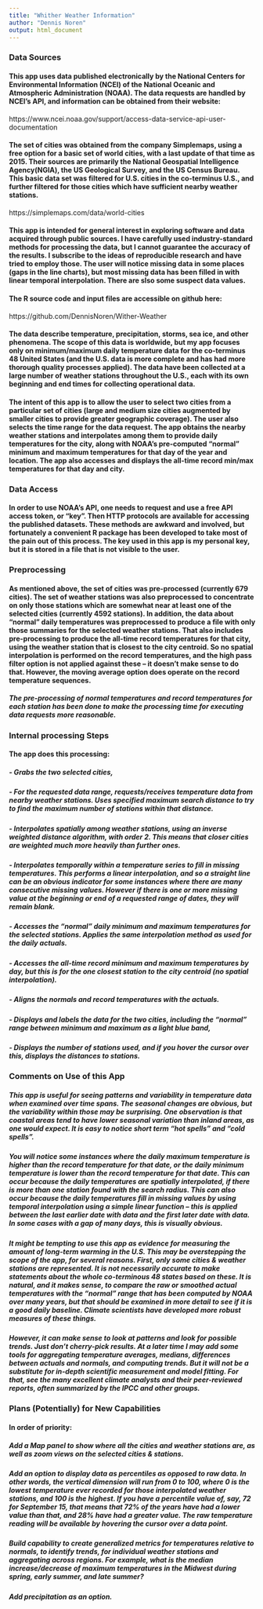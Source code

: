 ```yaml
---
title: "Whither Weather Information"
author: "Dennis Noren"
output: html_document
---
```


### Data Sources

#### This app uses data published electronically by the National Centers for Environmental Information (NCEI) of the National Oceanic and Atmospheric Administration (NOAA). The data requests are handled by NCEI's API, and information can be obtained from their website:  
https://www.ncei.noaa.gov/support/access-data-service-api-user-documentation

#### The set of cities was obtained from the company Simplemaps, using a free option for a basic set of world cities, with a last update of that time as 2015. Their sources are primarily the National Geospatial Intelligence Agency(NGIA), the US Geological Survey, and the US Census Bureau. This basic data set was filtered for U.S. cities in the co-terminus U.S., and further filtered for those cities which have sufficient nearby weather stations.  
https://simplemaps.com/data/world-cities

#### This app is intended for general interest in exploring software and data acquired through public sources. I have carefully used industry-standard methods for processing the data, but I cannot guarantee the accuracy of the results. I subscribe to the ideas of reproducible research and have tried to employ those. The user will notice missing data in some places (gaps in the line charts), but most missing data has been filled in with linear temporal interpolation. There are slso some suspect data values.

#### The R source code and input files are accessible on github here:  
https://github.com/DennisNoren/Wither-Weather  

#### The data describe temperature, precipitation, storms, sea ice, and other phenomena. The scope of this data is worldwide, but my app focuses only on minimum/maximum daily temperature data for the co-terminus 48 United States (and the U.S. data is more complete and has had more thorough quality processes applied). The data have been collected at a large number of weather stations throughout the U.S., each with its own beginning and end times for collecting operational data.  

#### The intent of this app is to allow the user to select two cities from a particular set of cities (large and medium size cities augmented by smaller cities to provide greater geographic coverage). The user also selects the time range for the data request. The app obtains the nearby weather stations and interpolates among them to provide daily temperatures for the city, along with NOAA's pre-computed "normal" minimum and maximum temperatures for that day of the year and location. The app also accesses and displays the all-time record min/max temperatures for that day and city.

### Data Access

#### In order to use NOAA's API, one needs to request and use a free API access token, or "key". Then HTTP protocols are available for accessing the published datasets. These methods are awkward and involved, but fortunately a convenient R package has been developed to take most of the pain out of this process. The key used in this app is my personal key, but it is stored in a file that is not visible to the user.

### Preprocessing

#### As mentioned above, the set of cities was pre-processed (currently 679 cities). The set of weather stations was also preprocessed to concentrate on only those stations which are somewhat near at least one of the selected cities (currently 4592 stations). In addition, the data about "normal" daily temperatures was preprocessed to produce a file with only those summaries for the selected weather stations. That also includes pre-processing to produce the all-time record temperatures for that city, using the weather station that is closest to the city centroid. So no spatial interpolation is performed on the record temperatures, and the high pass filter option is not applied against these -- it doesn't make sense to do that. However, the moving average option does operate on the record temperature sequences.  

##### The pre-processing of normal temperatures and record temperatures for each station has been done to make the processing time for executing data requests more reasonable.

### Internal processing Steps  

#### The app does this processing:  

##### - Grabs the two selected cities,  

##### - For the requested data range, requests/receives temperature data from nearby weather stations. Uses specified maximum search distance to try to find the maximum number of stations within that distance.

##### - Interpolates spatially among weather stations, using an inverse weighted distance algorithm, with order 2. This means that closer cities are weighted much more heavily than further ones.  

##### - Interpolates temporally within a temperature series to fill in missing temperatures. This performs a linear interpolation, and so a straight line can be an obvious indicator for some instances where there are many consecutive missing values. However if there is one or more missing value at the beginning or end of a requested range of dates, they will remain blank.  

##### - Accesses the "normal" daily minimum and maximum temperatures for the selected stations. Applies the same interpolation method as used for the daily actuals.  

##### - Accesses the all-time record minimum and maximum temperatures by day, but this is for the one closest station to the city centroid (no spatial interpolation).

##### - Aligns the normals and record temperatures with the actuals.  

##### - Displays and labels the data for the two cities, including the “normal” range between minimum and maximum as a light blue band,  

##### - Displays the number of stations used, and if you hover the cursor over this, displays the distances to stations.  

### Comments on Use of this App  

##### This app is useful for seeing patterns and variability in temperature data when examined over time spans. The seasonal changes are obvious, but the variability within those may be surprising. One observation is that coastal areas tend to have lower seasonal variation than inland areas, as one would expect. It is easy to notice short term "hot spells" and "cold spells".

##### You will notice some instances where the daily maximum temperature is higher than the record temperature for that date, or the daily minimum temperature is lower than the record temperature for that date. This can occur because the daily temperatures are spatially interpolated, if there is more than one station found with the search radius. This can also occur because the daily temperatures fill in missing values by using temporal interpolation using a simple linear function -- this is applied between the last earlier date with data and the first later date with data. In some cases with a gap of many days, this is visually obvious.

##### It might be tempting to use this app as evidence for measuring the amount of long-term warming in the U.S. This may be overstepping the scope of the app, for several reasons. First, only some cities & weather stations are represented. It is not necessarily accurate to make statements about the whole co-terminous 48 states based on these. It is natural, and it makes sense, to compare the raw or smoothed actual temperatures with the "normal" range that has been computed by NOAA over many years, but that should be examined in more detail to see if it is a good daily baseline. Climate scientists have developed more robust measures of these things.

##### However, it can make sense to look at patterns and look for possible trends. Just don't cherry-pick results. At a later time I may add some tools for aggregating temperature averages, medians, differences between actuals and normals, and computing trends. But it will not be a substitute for in-depth scientific measurement and model fitting. For that, see the many excellent climate analysts and their peer-reviewed reports, often summarized by the IPCC and other groups.

### Plans (Potentially) for New Capabilities

#### In order of priority:  
 
##### Add a Map panel to show where all the cities and weather stations are, as well as zoom views on the selected cities & stations.  
##### Add an option to display data as percentiles as opposed to raw data. In other words, the vertical dimension will run from 0 to 100, where 0 is the lowest temperature ever recorded for those interpolated weather stations, and 100 is the highest. If you have a percentile value of, say, 72 for September 15, that means that 72% of the years have had a lower value than that, and 28% have had a greater value. The raw temperature reading will be available by hovering the cursor over a data point.  
##### Build capability to create generalized metrics for temperatures relative to normals, to identify trends, for individual weather stations and aggregating across regions. For example, what is the median increase/decrease of maximum temperatures in the Midwest during spring, early summer, and late summer?  
##### Add precipitation as an option.  